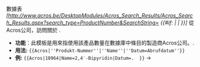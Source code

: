 <includeonly>數據表 ''[http://www.acros.be/DesktopModules/Acros_Search_Results/Acros_Search_Results.aspx?search_type=ProductNumber&SearchString={{{1}}} {{#if: {{{Name|}}} | {{{Name}}} | {{PAGENAME}} }}]'' 從 Acros公司，訪問關於 {{{Datum}}}.</includeonly><noinclude>
* '''功能'''：此模板是用來指使用該產品數量在數據庫中條目的製造商Acros公司。.
* '''用法:''' <tt><nowiki>{{Acros|''Produkt-Nummer''|''Name''|''Datum=Abrufdatum''}}</nowiki></tt>
* '''例:''' <tt><nowiki>{{Acros|18964|Name=2,4′-Bipyridin|Datum=</nowiki>{{CURRENTDAY}}. {{CURRENTMONTHNAME}} {{CURRENTYEAR}}<nowiki>}}</nowiki></tt> → {{Acros|18964|Name=2,4′-Bipyridin|Datum={{CURRENTDAY}}. {{CURRENTMONTHNAME}} {{CURRENTYEAR}}}}

</noinclude>